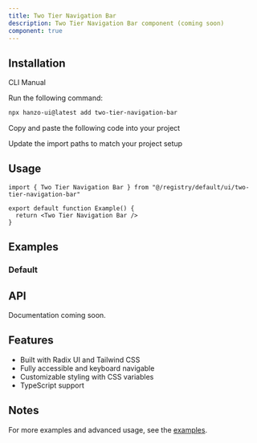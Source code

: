```yaml
---
title: Two Tier Navigation Bar
description: Two Tier Navigation Bar component (coming soon)
component: true
---
```


<ComponentPreview name="two-tier-navigation-bar-demo" />

## Installation

<Tabs defaultValue="cli">

<TabsList>
  <TabsTrigger value="cli">CLI</TabsTrigger>
  <TabsTrigger value="manual">Manual</TabsTrigger>
</TabsList>

<TabsContent value="cli">

<Steps>

<Step>Run the following command:</Step>

```bash
npx hanzo-ui@latest add two-tier-navigation-bar
```

</Steps>

</TabsContent>

<TabsContent value="manual">

<Steps>

<Step>Copy and paste the following code into your project</Step>

<ComponentSource name="two-tier-navigation-bar" />

<Step>Update the import paths to match your project setup</Step>

</Steps>

</TabsContent>

</Tabs>

## Usage

```tsx
import { Two Tier Navigation Bar } from "@/registry/default/ui/two-tier-navigation-bar"

export default function Example() {
  return <Two Tier Navigation Bar />
}
```

## Examples

### Default

<ComponentPreview name="two-tier-navigation-bar-demo" />

## API

Documentation coming soon.

## Features

- Built with Radix UI and Tailwind CSS
- Fully accessible and keyboard navigable  
- Customizable styling with CSS variables
- TypeScript support

## Notes

For more examples and advanced usage, see the [examples](/examples).
